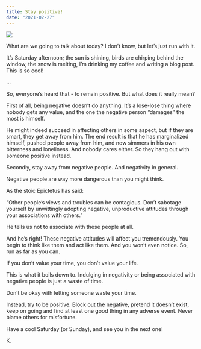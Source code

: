 ```yaml
---
title: Stay positive!
date: "2021-02-27"
---
```


![](./giovanni.jpg)

What are we going to talk about today? I don’t know, but let’s just run with it.

It’s Saturday afternoon; the sun is shining, birds are chirping behind the window, the snow is melting, I’m drinking my coffee and writing a blog post. This is so cool!

...

So, everyone’s heard that - to remain positive. But what does it really mean?

First of all, being negative doesn’t do anything. It’s a lose-lose thing where nobody gets any value, and the one the negative person “damages” the most is himself.

He might indeed succeed in affecting others in some aspect, but if they are smart, they get away from him. The end result is that he has marginalized himself, pushed people away from him, and now simmers in his own bitterness and loneliness. And nobody cares either. So they hang out with someone positive instead.

Secondly, stay away from negative people. And negativity in general.

Negative people are way more dangerous than you might think.

As the stoic Epictetus has said:

“Other people’s views and troubles can be contagious. Don’t sabotage yourself by unwittingly adopting negative, unproductive attitudes through your associations with others.”

He tells us not to associate with these people at all.

And he’s right! These negative attitudes will affect you tremendously. You begin to think like them and act like them. And you won’t even notice. So, run as far as you can.

If you don’t value your time, you don’t value your life.

This is what it boils down to. Indulging in negativity or being associated with negative people is just a waste of time.

Don’t be okay with letting someone waste your time.

Instead, try to be positive. Block out the negative, pretend it doesn’t exist, keep on going and find at least one good thing in any adverse event. Never blame others for misfortune.

Have a cool Saturday (or Sunday), and see you in the next one!

K.
